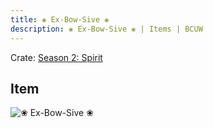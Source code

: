 ```yaml
---
title: ❀ Ex-Bow-Sive ❀
description: ❀ Ex-Bow-Sive ❀ | Items | BCUW
---
```


Crate: [Season 2: Spirit](/crates/season/s2/)

## Item
![❀ Ex-Bow-Sive ❀](https://cdn.bcuw.xyz/2D/spirit/ex-bow-sive.png)